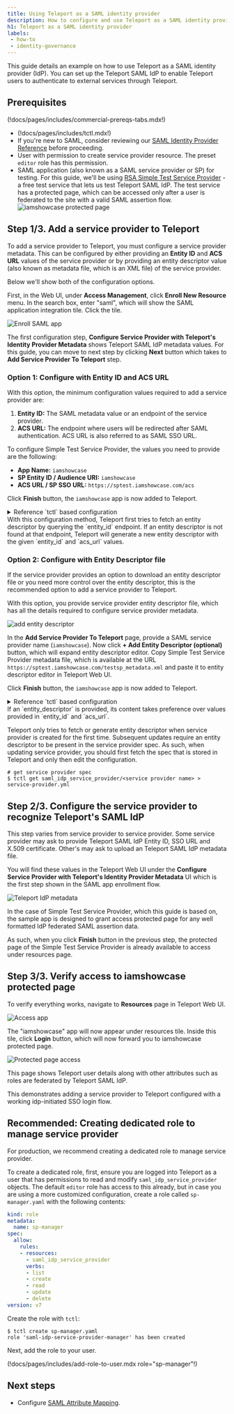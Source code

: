 ```yaml
---
title: Using Teleport as a SAML identity provider
description: How to configure and use Teleport as a SAML identity provider.
h1: Teleport as a SAML identity provider
labels:
 - how-to
 - identity-governance
---
```


This guide details an example on how to use Teleport as a SAML identity provider
(IdP). You can set up the Teleport SAML IdP to enable Teleport users to
authenticate to external services through Teleport.

## Prerequisites

(!docs/pages/includes/commercial-prereqs-tabs.mdx!)

- (!docs/pages/includes/tctl.mdx!)
- If you're new to SAML, consider reviewing our [SAML Identity Provider
  Reference](../../../reference/access-controls/saml-idp.mdx) before proceeding.
- User with permission to create service provider resource. The preset `editor` role has this permission.
- SAML application (also known as a SAML service provider or SP) for testing. For this guide, we'll be using
[RSA Simple Test Service Provider](https://sptest.iamshowcase.com/) - a free test service that
lets us test Teleport SAML IdP. The test service has a protected page, which can be accessed only after a
user is federated to the site with a valid SAML assertion flow.
![iamshowcase protected page](../../../../img/access-controls/saml-idp/iamshowcase-protected-page.png)

## Step 1/3. Add a service provider to Teleport

To add a service provider to Teleport, you must configure a service provider
metadata. This can be configured by either providing an **Entity ID** and **ACS URL** values of the
service provider or by providing an entity descriptor value (also known as metadata file, which is an XML file)
of the service provider.

Below we'll show both of the configuration options.

First, in the Web UI, under **Access Management**, click **Enroll New Resource** menu.
In the search box, enter "saml", which will show the SAML application
integration tile. Click the tile.

![Enroll SAML app](../../../../img/access-controls/saml-idp/enroll-saml-app.png)

The first configuration step, **Configure Service Provider with Teleport's Identity Provider Metadata**
shows Teleport SAML IdP metadata values. For this guide, you can move to next step by clicking **Next** button
which takes to **Add Service Provider To Teleport** step.

### Option 1: Configure with Entity ID and ACS URL

With this option, the minimum configuration values required to add a service provider are:
1. **Entity ID:** The SAML metadata value or an endpoint of the service provider.
1. **ACS URL:** The endpoint where users will be redirected after SAML authentication. ACS URL
is also referred to as SAML SSO URL.

To configure Simple Test Service Provider, the values you need to provide are the following:
- **App Name:** `iamshowcase`
- **SP Entity ID / Audience URI:** `iamshowcase`
- **ACS URL / SP SSO URL:** `https://sptest.iamshowcase.com/acs`

Click **Finish** button, the `iamshowcase` app is now added to Teleport.

<details>
<summary>Reference `tctl` based configuration</summary>

The following `saml_idp_service_provider` spec is a reference for adding Simple Test
Service Provider to Teleport:
```yaml
kind: saml_idp_service_provider
metadata:
  # The friendly name of the service provider. This is used to manage the
  # service provider as well as in identity provider initiated SSO.
  name: iamshowcase
spec:
  # entity_id is the metadata value or an endpoint of service provider
  # that serves entity descriptor, aka SP metadata.
  entity_id: iamshowcase
  # acs_url is the endpoint where users will be redirected after
  # SAML authentication.
  acs_url: https://sptest.iamshowcase.com/acs
version: v1
```

Add the spec to Teleport using `tctl`:

```code
$ tctl create iamshowcase.yaml
# SAML IdP service provider 'iamshowcase' has been created.
```
</details>

<Admonition type="note">
With this configuration method, Teleport first tries to fetch an entity descriptor by
querying the `entity_id` endpoint. If an entity descriptor is not found at that endpoint,
Teleport will generate a new entity descriptor with the given `entity_id` and `acs_url` values.
</Admonition>

### Option 2: Configure with Entity Descriptor file

If the service provider provides an option to download an entity descriptor file or you
need more control over the entity descriptor, this is the recommended option to add a service provider
to Teleport.

With this option, you provide service provider entity descriptor file, which has all the details
required to configure service provider metadata.

![add entity descriptor](../../../../img/access-controls/saml-idp/add-entity-descriptor.png)

In the **Add Service Provider To Teleport** page, provide a SAML service provider name (`iamshowcase`).
Now click **+ Add Entity Descriptor (optional)** button, which will expand entity descriptor editor.
Copy Simple Test Service Provider metadata file, which is available at the URL `https://sptest.iamshowcase.com/testsp_metadata.xml`
and paste it to entity descriptor editor in Teleport Web UI.

Click **Finish** button, the `iamshowcase` app is now added to Teleport.

<details>
<summary>Reference `tctl` based configuration</summary>

First download the service provider metadata from Simple Test Service Provider as `iamshowcase.xml`:

```code
$ curl -o iamshowcase.xml https://sptest.iamshowcase.com/testsp_metadata.xml
```

Using the template below, create a file called `iamshowcase.yaml`. Assign the
metadata you just downloaded to the `entity_descriptor` field in the
`saml_idp_service_provider` object:

```yaml
kind: saml_idp_service_provider
metadata:
  # The friendly name of the service provider. This is used to manage the
  # service provider as well as in identity provider initiated SSO.
  name: iamshowcase
spec:
  # The entity_descriptor is the service provider XML.
  entity_descriptor: |
    <md:EntityDescriptor xmlns:md="urn:oasis:names:tc:SAML:2.0:metadata"...
version: v1
```

Add this to Teleport using `tctl`:

```code
$ tctl create iamshowcase.yaml
# SAML IdP service provider 'samltest-id' has been created.
```
</details>

<Admonition type="important">
If an `entity_descriptor` is provided, its content takes preference over values provided in `entity_id` and `acs_url`.

Teleport only tries to fetch or generate entity descriptor when service provider is created for the first time.
Subsequent updates require an entity descriptor to be present in the service provider spec. As such, when updating
service provider, you should first fetch the spec that is stored in Teleport and only then edit the configuration.
```code
# get service provider spec
$ tctl get saml_idp_service_provider/<service provider name> > service-provider.yml
```
</Admonition>

## Step 2/3. Configure the service provider to recognize Teleport's SAML IdP

This step varies from service provider to service provider. Some service provider may ask to
provide Teleport SAML IdP Entity ID, SSO URL and X.509 certificate. Other's may ask to upload
an Teleport SAML IdP metadata file.

You will find these values in the Teleport Web UI under the
**Configure Service Provider with Teleport's Identity Provider Metadata** UI which is the first step
shown in the SAML app enrollment flow.

![Teleport IdP metadata](../../../../img/access-controls/saml-idp/teleport-idp-metadata.png)

In the case of Simple Test Service Provider, which this guide is based on, the sample app is designed to grant access protected page
for any well formatted IdP federated SAML assertion data.

As such, when you click **Finish** button in the previous step, the protected page of the Simple Test Service Provider is
already available to access under resources page.

## Step 3/3. Verify access to iamshowcase protected page

To verify everything works, navigate to **Resources** page in Teleport Web UI.

![Access app](../../../../img/access-controls/saml-idp/access-app.png)

The "iamshowcase" app will now appear under resources tile. Inside this tile,
click **Login** button, which will now forward you to iamshowcase protected page.

![Protected page access](../../../../img/access-controls/saml-idp/protected-page-access.png)

This page shows Teleport user details along with other attributes such as roles are
federated by Teleport SAML IdP.

This demonstrates adding a service provider to Teleport configured with a working idp-initiated SSO login flow.

## Recommended: Creating dedicated role to manage service provider

For production, we recommend creating a dedicated role to manage service provider.

To create a dedicated role, first, ensure you are logged into Teleport as a user that has
permissions to read and modify `saml_idp_service_provider` objects. The default `editor` role
has access to this already, but in case you are using a more customized configuration,
create a role called `sp-manager.yaml` with the following contents:

```yaml
kind: role
metadata:
  name: sp-manager
spec:
  allow:
    rules:
    - resources:
      - saml_idp_service_provider
      verbs:
      - list
      - create
      - read
      - update
      - delete
version: v7
```

Create the role with `tctl`:

```code
$ tctl create sp-manager.yaml
role 'saml-idp-service-provider-manager' has been created
```

Next, add the role to your user.

(!docs/pages/includes/add-role-to-user.mdx role="sp-manager"!)

## Next steps
- Configure [SAML Attribute Mapping](./saml-attribute-mapping.mdx).
